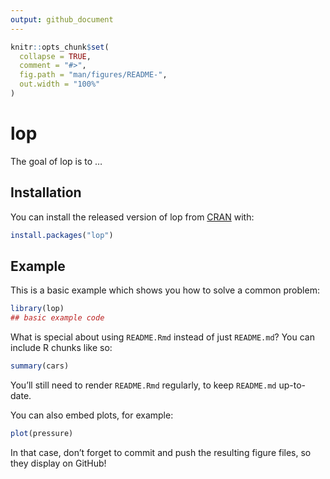 ```yaml
---
output: github_document
---
```


<!-- README.md is generated from README.Rmd. Please edit that file -->

```r
knitr::opts_chunk$set(
  collapse = TRUE,
  comment = "#>",
  fig.path = "man/figures/README-",
  out.width = "100%"
)
```
# lop

<!-- badges: start -->
<!-- badges: end -->

The goal of lop is to ...

## Installation

You can install the released version of lop from [CRAN](https://CRAN.R-project.org) with:

``` r
install.packages("lop")
```

## Example

This is a basic example which shows you how to solve a common problem:

```r
library(lop)
## basic example code
```

What is special about using `README.Rmd` instead of just `README.md`? You can include R chunks like so:

```r
summary(cars)
```

You'll still need to render `README.Rmd` regularly, to keep `README.md` up-to-date.

You can also embed plots, for example:

```r
plot(pressure)
```

In that case, don't forget to commit and push the resulting figure files, so they display on GitHub!
